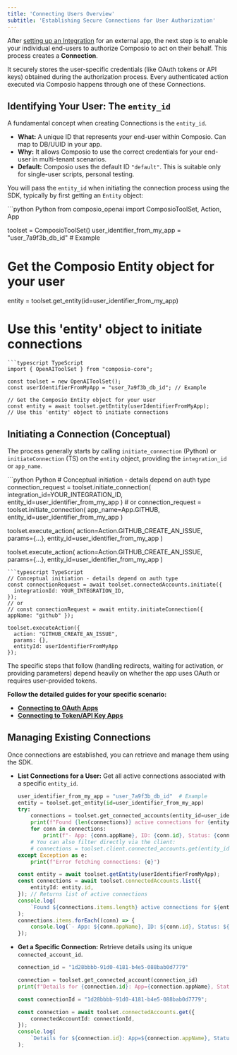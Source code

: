 ```yaml
---
title: 'Connecting Users Overview'
subtitle: 'Establishing Secure Connections for User Authorization'
---
```


After [setting up an Integration](/auth/integrations) for an external app, the next step is to enable your individual end-users to authorize Composio to act on their behalf. This process creates a **Connection**.

It securely stores the user-specific credentials (like OAuth tokens or API keys) obtained during the authorization process. Every authenticated action executed via Composio happens through one of these Connections.

## Identifying Your User: The `entity_id`

A fundamental concept when creating Connections is the `entity_id`.

- **What:** A unique ID that represents *your* end-user within Composio. Can map to DB/UUID in your app.
- **Why:** It allows Composio to use the correct credentials for your end-user in multi-tenant scenarios.
- **Default:** Composio uses the default ID `"default"`. This is suitable only for single-user scripts, personal testing.

You will pass the `entity_id` when initiating the connection process using the SDK, typically by first getting an `Entity` object:

<CodeGroup>
```python Python
from composio_openai import ComposioToolSet, Action, App

toolset = ComposioToolSet()
user_identifier_from_my_app = "user_7a9f3b_db_id" # Example

# Get the Composio Entity object for your user
entity = toolset.get_entity(id=user_identifier_from_my_app)
# Use this 'entity' object to initiate connections
```
```typescript TypeScript
import { OpenAIToolSet } from "composio-core";

const toolset = new OpenAIToolSet();
const userIdentifierFromMyApp = "user_7a9f3b_db_id"; // Example

// Get the Composio Entity object for your user
const entity = await toolset.getEntity(userIdentifierFromMyApp);
// Use this 'entity' object to initiate connections

```
</CodeGroup>

## Initiating a Connection (Conceptual)

The process generally starts by calling `initiate_connection` (Python) or `initiateConnection` (TS) on the `entity` object, providing the `integration_id` or `app_name`.

<CodeGroup>
```python Python
# Conceptual initiation - details depend on auth type
connection_request = toolset.initiate_connection(
    integration_id=YOUR_INTEGRATION_ID, entity_id=user_identifier_from_my_app
)
# or
connection_request = toolset.initiate_connection(
    app_name=App.GITHUB, entity_id=user_identifier_from_my_app
)

toolset.execute_action(
    action=Action.GITHUB_CREATE_AN_ISSUE, params={...}, entity_id=user_identifier_from_my_app
)

toolset.execute_action(
    action=Action.GITHUB_CREATE_AN_ISSUE,
    params={...},
    entity_id=user_identifier_from_my_app
)
```
```typescript TypeScript
// Conceptual initiation - details depend on auth type
const connectionRequest = await toolset.connectedAccounts.initiate({
  integrationId: YOUR_INTEGRATION_ID,
});
// or
// const connectionRequest = await entity.initiateConnection({ appName: "github" });

toolset.executeAction({
  action: "GITHUB_CREATE_AN_ISSUE",
  params: {},
  entityId: userIdentifierFromMyApp
});
```
</CodeGroup>

The specific steps that follow (handling redirects, waiting for activation, or providing parameters) depend heavily on whether the app uses OAuth or requires user-provided tokens.

**Follow the detailed guides for your specific scenario:**

*   **[Connecting to OAuth Apps](/auth/connect/oauth)**
*   **[Connecting to Token/API Key Apps](/auth/connect/non-oauth)**

## Managing Existing Connections

Once connections are established, you can retrieve and manage them using the SDK.

*   **List Connections for a User:** Get all active connections associated with a specific `entity_id`.
    <CodeGroup>
    ```python Python wordWrap
    user_identifier_from_my_app = "user_7a9f3b_db_id"  # Example
    entity = toolset.get_entity(id=user_identifier_from_my_app)
    try:
        connections = toolset.get_connected_accounts(entity_id=user_identifier_from_my_app) # Returns list of active connections
        print(f"Found {len(connections)} active connections for {entity.id}:")
        for conn in connections:
            print(f"- App: {conn.appName}, ID: {conn.id}, Status: {conn.status}")
        # You can also filter directly via the client:
        # connections = toolset.client.connected_accounts.get(entity_ids=[entity.id], active=True)
    except Exception as e:
        print(f"Error fetching connections: {e}")
    ```
    ```typescript TypeScript wordWrap
    const entity = await toolset.getEntity(userIdentifierFromMyApp);
    const connections = await toolset.connectedAccounts.list({
        entityId: entity.id,
    }); // Returns list of active connections
    console.log(
        `Found ${connections.items.length} active connections for ${entity.id}:`
    );
    connections.items.forEach((conn) => {
        console.log(`- App: ${conn.appName}, ID: ${conn.id}, Status: ${conn.status}`);
    });
    ```
    </CodeGroup>

*   **Get a Specific Connection:** Retrieve details using its unique `connected_account_id`.
    <CodeGroup>
    ```python Python wordWrap
    connection_id = "1d28bbbb-91d0-4181-b4e5-088bab0d7779"

    connection = toolset.get_connected_account(connection_id)
    print(f"Details for {connection.id}: App={connection.appName}, Status={connection.status}")
    ```
    ```typescript TypeScript wordWrap
    const connectionId = "1d28bbbb-91d0-4181-b4e5-088bab0d7779";

    const connection = await toolset.connectedAccounts.get({
        connectedAccountId: connectionId,
    });
    console.log(
        `Details for ${connection.id}: App=${connection.appName}, Status=${connection.status}`
    );
    ```
    </CodeGroup>
